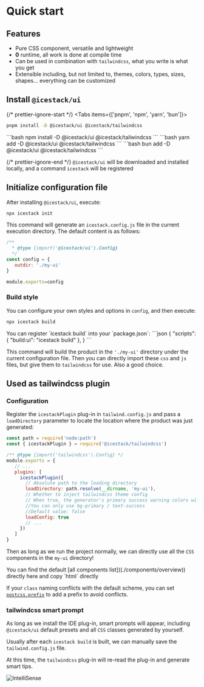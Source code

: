 
# Quick start

## Features

- Pure CSS component, versatile and lightweight
- **0** runtime, all work is done at compile time
- Can be used in combination with `tailwindcss`, what you write is what you get
- Extensible including, but not limited to, themes, colors, types, sizes, shapes... everything can be customized

## Install `@icestack/ui`

{/* prettier-ignore-start */}
<Tabs items={['pnpm', 'npm', 'yarn', 'bun']}>
   <Tab>
```bash
pnpm install -D @icestack/ui @icestack/tailwindcss
```
</Tab>
   <Tab>
```bash
npm install -D @icestack/ui @icestack/tailwindcss
```
</Tab>
   <Tab>
```bash
yarn add -D @icestack/ui @icestack/tailwindcss
```
</Tab>
   <Tab>
```bash
bun add -D @icestack/ui @icestack/tailwindcss
```
</Tab>
</Tabs>

{/* prettier-ignore-end */}
`@icestack/ui` will be downloaded and installed locally, and a command `icestack` will be registered

## Initialize configuration file

After installing `@icestack/ui`, execute:

```bash
npx icestack init
```

This command will generate an `icestack.config.js` file in the current execution directory. The default content is as follows:

```js filename="icestack.config.js"
/**
  * @type {import('@icestack/ui').Config}
  */
const config = {
   outdir: './my-ui'
}

module.exports=config
```

### Build style

You can configure your own styles and options in `config`, and then execute:

```bash
npx icestack build
```

<Callout type="info">
You can register `icestack build` into your `package.json`:
```json
{
    "scripts": {
     "build:ui": "icestack build"
   },
}
```
</Callout>

This command will build the product in the `'./my-ui'` directory under the current configuration file. Then you can directly import these `css` and `js` files, but give them to `tailwindcss` for use. Also a good choice.

## Used as tailwindcss plugin

### Configuration

Register the `icestackPlugin` plug-in in `tailwind.config.js` and pass a `loadDirectory` parameter to locate the location where the product was just generated:

```js filename="tailwind.config.js"
const path = require('node:path')
const { icestackPlugin } = require('@icestack/tailwindcss')

/** @type {import('tailwindcss').Config} */
module.exports = {
   // ...
   plugins: [
     icestackPlugin({
       // Absolute path to the loading directory
       loadDirectory: path.resolve(__dirname, 'my-ui'),
       // Whether to inject tailwindcss theme config
       // When true, the generator's primary success warning colors will enter the tailwindcss.theme.extend configuration
       //You can only use bg-primary / text-success
       //Default value: false
       loadConfig: true
       // ...
     })
   ]
}
```

Then as long as we run the project normally, we can directly use all the `CSS` components in the `my-ui` directory!

<Callout type="info">
You can find the default [all components list]((./components/overview)) directly here and copy `html` directly

If your `class` naming conflicts with the default scheme, you can set [`postcss.prefix`](/config/postcss#postcssprefix) to add a prefix to avoid conflicts.
</Callout>


### tailwindcss smart prompt

As long as we install the IDE plug-in, smart prompts will appear, including `@icestack/ui` default presets and all `CSS` classes generated by yourself.

Usually after each `icestack build` is built, we can manually save the `tailwind.config.js` file.

At this time, the `tailwindcss` plug-in will re-read the plug-in and generate smart tips.

![IntelliSense](/IntelliSense.png)